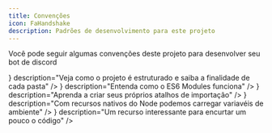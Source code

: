 ```yaml
---
title: Convenções
icon: FaHandshake
description: Padrões de desenvolvimento para este projeto
---
```


Você pode seguir algumas convenções deste projeto para desenvolver seu bot de discord

<Cards>
  <Card
    href="/docs/discord/conventions/structure"
    title="Estrutura"
    icon={<icons.FaFolder/>}
    description="Veja como o projeto é estruturado e saiba a finalidade de cada pasta"
  />
  <Card
    href="/docs/discord/conventions/es6"
    title="ES6 Modules"
    icon={<icons.FaNodeJs/>}
    description="Entenda como o ES6 Modules funciona"
  />
  <Card
    href="/docs/discord/conventions/imports"
    title="Importações"
    icon={<icons.FaFileImport/>}
    description="Aprenda a criar seus próprios atalhos de importação"
  />
  <Card
    href="/docs/discord/conventions/env"
    title="Env"
    icon={<icons.FaKey/>}
    description="Com recursos nativos do Node podemos carregar variavéis de ambiente"
  />
  <Card
    href="/docs/discord/conventions/global"
    title="Global"
    icon={<icons.FaGlobe/>}
    description="Um recurso interessante para encurtar um pouco o código"
  />
</Cards>